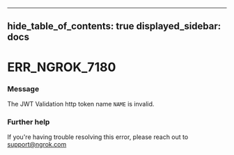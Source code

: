 

---
hide_table_of_contents: true
displayed_sidebar: docs
---


# ERR_NGROK_7180

### Message
The JWT Validation http token name `NAME` is invalid.

<ErrorDetails error="err_ngrok_7180" />



### Further help
If you're having trouble resolving this error, please reach out to [support@ngrok.com](mailto:support@ngrok.com?subject=Help%20with%20ERR_NGROK_7180)

